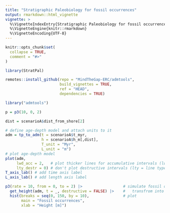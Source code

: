 ```yaml
---
title: "Stratigraphic Paleobiology for fossil occurrences"
output: rmarkdown::html_vignette
vignette: >
  %\VignetteIndexEntry{Stratigraphic Paleobiology for fossil occurrences}
  %\VignetteEngine{knitr::rmarkdown}
  %\VignetteEncoding{UTF-8}
---
```


```r
knitr::opts_chunk$set(
  collapse = TRUE,
  comment = "#>"
)
```

```r
library(StratPal)
```

```r
remotes::install_github(repo = "MindTheGap-ERC/admtools",
                        build_vignettes = TRUE,
                        ref = "HEAD",
                        dependencies = TRUE)
```


```r
library("admtools")
```
```r
p = p3(10, 0, 2)
```


```r
dist = scenarioA$dist_from_shore[2]

# define age-depth model and attach units to it
adm = tp_to_adm(t = scenarioA$t_myr,
                h = scenarioA$h_m[,dist],
                T_unit = "Myr",
                L_unit = "m")
# plot age-depth model
plot(adm,
     lwd_acc = 2,   # plot thicker lines for accumulative intervals (lwd = line width)
     lty_destr = 0) # don't plot destructive intervals (lty = line type)
T_axis_lab() # add time axis label
L_axis_lab() # add length axis label
```

```r
p3(rate = 10, from = 0, to = 2) |>                  # simulate fossil occurrences in time
  get_height(adm, t = _, destructive = FALSE) |>    #   transfrom into depth domain
  hist(breaks = seq(0, 150, by = 10),               # plot
       main = "Fossil occurrences",
       xlab = "Height [m]")
```

